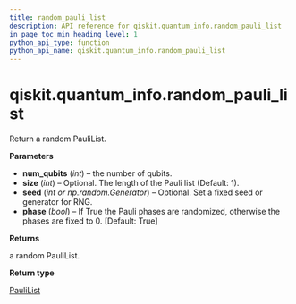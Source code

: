 ```yaml
---
title: random_pauli_list
description: API reference for qiskit.quantum_info.random_pauli_list
in_page_toc_min_heading_level: 1
python_api_type: function
python_api_name: qiskit.quantum_info.random_pauli_list
---
```


# qiskit.quantum\_info.random\_pauli\_list

<Function id="qiskit.quantum_info.random_pauli_list" github="https://github.com/qiskit/qiskit/tree/stable/0.20/qiskit/quantum_info/operators/symplectic/random.py" signature="random_pauli_list(num_qubits, size=1, seed=None, phase=True)">
  Return a random PauliList.

  **Parameters**

  *   **num\_qubits** (*int*) – the number of qubits.
  *   **size** (*int*) – Optional. The length of the Pauli list (Default: 1).
  *   **seed** (*int or np.random.Generator*) – Optional. Set a fixed seed or generator for RNG.
  *   **phase** (*bool*) – If True the Pauli phases are randomized, otherwise the phases are fixed to 0. \[Default: True]

  **Returns**

  a random PauliList.

  **Return type**

  [PauliList](qiskit.quantum_info.PauliList "qiskit.quantum_info.PauliList")
</Function>

